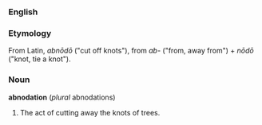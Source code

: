 ===English===

=== Etymology ===
From Latin, ''abnōdō'' ("cut off knots"), from ''ab-'' ("from, away from") + ''nōdō'' ("knot, tie a knot").

=== Noun ===
'''abnodation''' (''plural'' abnodations)
# The act of cutting away the knots of trees.